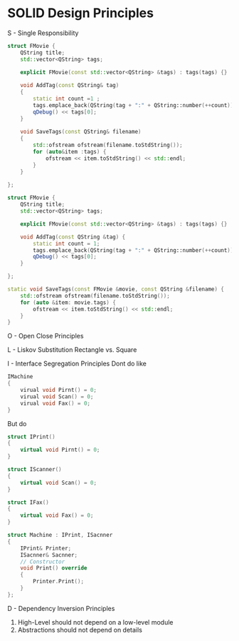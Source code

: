 # SOLID Design Principles

S - Single Responsibility
```cpp
struct FMovie {
    QString title;
    std::vector<QString> tags;

    explicit FMovie(const std::vector<QString> &tags) : tags(tags) {}
    
    void AddTag(const QString& tag)
    {
        static int count =1 ;
        tags.emplace_back(QString(tag + ":" + QString::number(++count)));
        qDebug() << tags[0];
    }
    
    void SaveTags(const QString& filename)
    {
        std::ofstream ofstream(filename.toStdString());
        for (auto&item :tags) {
            ofstream << item.toStdString() << std::endl;
        }
    }
    
};
```
```cpp
struct FMovie {
    QString title;
    std::vector<QString> tags;

    explicit FMovie(const std::vector<QString> &tags) : tags(tags) {}

    void AddTag(const QString &tag) {
        static int count = 1;
        tags.emplace_back(QString(tag + ":" + QString::number(++count)));
        qDebug() << tags[0];
    }

};

static void SaveTags(const FMovie &movie, const QString &filename) {
    std::ofstream ofstream(filename.toStdString());
    for (auto &item: movie.tags) {
        ofstream << item.toStdString() << std::endl;
    }
}
```
O - Open Close Principles

L - Liskov Substitution
Rectangle vs. Square

I - Interface Segregation Principles
Dont do like
```cpp
IMachine
{
    virual void Pirnt() = 0; 
    virual void Scan() = 0; 
    virual void Fax() = 0; 
}
```
But do 
```cpp
struct IPrint()
{
    virtual void Pirnt() = 0;
}

struct IScanner()
{
    virtual void Scan() = 0;
}

struct IFax()
{
    virtual void Fax() = 0;
}

struct Machine : IPrint, ISacnner
{
    IPrint& Printer;
    ISacnner& Sacnner;
    // Constructor
    void Print() override
    {
        Printer.Print();
    }
};
```
D - Dependency Inversion Principles

1. High-Level should not depend on a low-level module
2. Abstractions should not depend on details